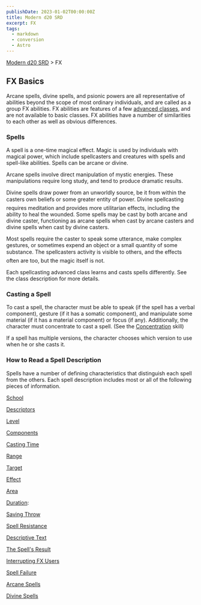 ```yaml
---
publishDate: 2023-01-02T00:00:00Z
title: Modern d20 SRD
excerpt: FX
tags:
  - markdown
  - conversion
  - Astro
---
```


[Modern d20 SRD](/#modernD20) > FX

## FX Basics

Arcane spells, divine spells, and psionic powers are all representative of abilities beyond the scope of most ordinary individuals, and are called as a group FX abilities. FX abilities are features of a few [advanced classes](modern-d20-srd-classes-advanced-index), and are not available to basic classes. FX abilities have a number of similarities to each other as well as obvious differences.

### Spells

A spell is a one-time magical effect. Magic is used by individuals with magical power, which include spellcasters and creatures with spells and spell-like abilities. Spells can be arcane or divine.

Arcane spells involve direct manipulation of mystic energies. These manipulations require long study, and tend to produce dramatic results.

Divine spells draw power from an unworldly source, be it from within the casters own beliefs or some greater entity of power. Divine spellcasting requires meditation and provides more utilitarian effects, including the ability to heal the wounded. Some spells may be cast by both arcane and divine caster, functioning as arcane spells when cast by arcane casters and divine spells when cast by divine casters.

Most spells require the caster to speak some utterance, make complex gestures, or sometimes expend an object or a small quantity of some substance. The spellcasters activity is visible to others, and the effects often are too, but the magic itself is not.

Each spellcasting advanced class learns and casts spells differently. See the class description for more details.

### Casting a Spell

To cast a spell, the character must be able to speak (if the spell has a verbal component), gesture (if it has a somatic component), and manipulate some material (if it has a material component) or focus (if any). Additionally, the character must concentrate to cast a spell. (See the [Concentration](modern-d20-srd-skills-concentration) skill)

If a spell has multiple versions, the character chooses which version to use when he or she casts it.

### How to Read a Spell Description

Spells have a number of defining characteristics that distinguish each spell from the others. Each spell description includes most or all of the following pieces of information.

[School](modern-d20-srd-fx-school)

[Descriptors](modern-d20-srd-fx-descriptors)

[Level](modern-d20-srd-fx-level)

[Components](modern-d20-srd-fx-components)

[Casting Time](modern-d20-srd-fx-casting-time)

[Range](modern-d20-srd-fx-range)

[Target](modern-d20-srd-fx-target)

[Effect](modern-d20-srd-fx-effect)

[Area](modern-d20-srd-fx-area)

[Duration](modern-d20-srd-fx-duration):

[Saving Throw](modern-d20-srd-fx-saving-throw)

[Spell Resistance](modern-d20-srd-fx-spell-resistance)

[Descriptive Text](modern-d20-srd-fx-descriptive-text)

[The Spell's Result](modern-d20-srd-fx-spells-result)

[Interrupting FX Users](modern-d20-srd-fx-interrupting-fx-users)

[Spell Failure](modern-d20-srd-fx-spell-failure)

[Arcane Spells](modern-d20-srd-fx-arcane-spells)

[Divine Spells](modern-d20-srd-fx-divine-spells)
